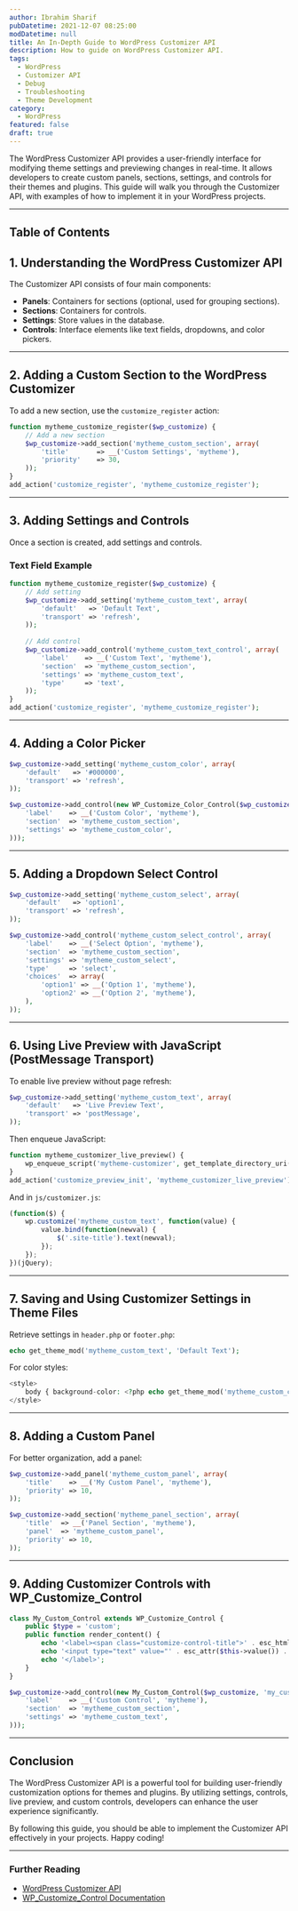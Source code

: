 ```yaml
---
author: Ibrahim Sharif
pubDatetime: 2021-12-07 08:25:00
modDatetime: null
title: An In-Depth Guide to WordPress Customizer API
description: How to guide on WordPress Customizer API.
tags:
  - WordPress
  - Customizer API
  - Debug
  - Troubleshooting
  - Theme Development
category:
  - WordPress
featured: false
draft: true
---
```



The WordPress Customizer API provides a user-friendly interface for modifying theme settings and previewing changes in real-time. It allows developers to create custom panels, sections, settings, and controls for their themes and plugins. This guide will walk you through the Customizer API, with examples of how to implement it in your WordPress projects.

---

## Table of Contents

## **1. Understanding the WordPress Customizer API**

The Customizer API consists of four main components:
- **Panels**: Containers for sections (optional, used for grouping sections).
- **Sections**: Containers for controls.
- **Settings**: Store values in the database.
- **Controls**: Interface elements like text fields, dropdowns, and color pickers.

---

## **2. Adding a Custom Section to the WordPress Customizer**

To add a new section, use the `customize_register` action:

```php
function mytheme_customize_register($wp_customize) {
    // Add a new section
    $wp_customize->add_section('mytheme_custom_section', array(
        'title'       => __('Custom Settings', 'mytheme'),
        'priority'    => 30,
    ));
}
add_action('customize_register', 'mytheme_customize_register');
```

---

## **3. Adding Settings and Controls**

Once a section is created, add settings and controls.

### **Text Field Example**
```php
function mytheme_customize_register($wp_customize) {
    // Add setting
    $wp_customize->add_setting('mytheme_custom_text', array(
        'default'   => 'Default Text',
        'transport' => 'refresh',
    ));
    
    // Add control
    $wp_customize->add_control('mytheme_custom_text_control', array(
        'label'    => __('Custom Text', 'mytheme'),
        'section'  => 'mytheme_custom_section',
        'settings' => 'mytheme_custom_text',
        'type'     => 'text',
    ));
}
add_action('customize_register', 'mytheme_customize_register');
```

---

## **4. Adding a Color Picker**

```php
$wp_customize->add_setting('mytheme_custom_color', array(
    'default'   => '#000000',
    'transport' => 'refresh',
));

$wp_customize->add_control(new WP_Customize_Color_Control($wp_customize, 'mytheme_custom_color_control', array(
    'label'    => __('Custom Color', 'mytheme'),
    'section'  => 'mytheme_custom_section',
    'settings' => 'mytheme_custom_color',
)));
```

---

## **5. Adding a Dropdown Select Control**

```php
$wp_customize->add_setting('mytheme_custom_select', array(
    'default'   => 'option1',
    'transport' => 'refresh',
));

$wp_customize->add_control('mytheme_custom_select_control', array(
    'label'    => __('Select Option', 'mytheme'),
    'section'  => 'mytheme_custom_section',
    'settings' => 'mytheme_custom_select',
    'type'     => 'select',
    'choices'  => array(
        'option1' => __('Option 1', 'mytheme'),
        'option2' => __('Option 2', 'mytheme'),
    ),
));
```

---

## **6. Using Live Preview with JavaScript (PostMessage Transport)**

To enable live preview without page refresh:

```php
$wp_customize->add_setting('mytheme_custom_text', array(
    'default'   => 'Live Preview Text',
    'transport' => 'postMessage',
));
```

Then enqueue JavaScript:
```php
function mytheme_customizer_live_preview() {
    wp_enqueue_script('mytheme-customizer', get_template_directory_uri() . '/js/customizer.js', array('customize-preview'), null, true);
}
add_action('customize_preview_init', 'mytheme_customizer_live_preview');
```

And in `js/customizer.js`:
```javascript
(function($) {
    wp.customize('mytheme_custom_text', function(value) {
        value.bind(function(newval) {
            $('.site-title').text(newval);
        });
    });
})(jQuery);
```

---

## **7. Saving and Using Customizer Settings in Theme Files**

Retrieve settings in `header.php` or `footer.php`:

```php
echo get_theme_mod('mytheme_custom_text', 'Default Text');
```

For color styles:
```php
<style>
    body { background-color: <?php echo get_theme_mod('mytheme_custom_color', '#ffffff'); ?>; }
</style>
```

---

## **8. Adding a Custom Panel**

For better organization, add a panel:

```php
$wp_customize->add_panel('mytheme_custom_panel', array(
    'title'    => __('My Custom Panel', 'mytheme'),
    'priority' => 10,
));

$wp_customize->add_section('mytheme_panel_section', array(
    'title'  => __('Panel Section', 'mytheme'),
    'panel'  => 'mytheme_custom_panel',
    'priority' => 10,
));
```

---

## **9. Adding Customizer Controls with WP_Customize_Control**

```php
class My_Custom_Control extends WP_Customize_Control {
    public $type = 'custom';
    public function render_content() {
        echo '<label><span class="customize-control-title">' . esc_html($this->label) . '</span>';
        echo '<input type="text" value="' . esc_attr($this->value()) . '" ' . $this->link() . ' />';
        echo '</label>';
    }
}

$wp_customize->add_control(new My_Custom_Control($wp_customize, 'my_custom_control', array(
    'label'    => __('Custom Control', 'mytheme'),
    'section'  => 'mytheme_custom_section',
    'settings' => 'mytheme_custom_text',
)));
```

---

## **Conclusion**

The WordPress Customizer API is a powerful tool for building user-friendly customization options for themes and plugins. By utilizing settings, controls, live preview, and custom controls, developers can enhance the user experience significantly.

By following this guide, you should be able to implement the Customizer API effectively in your projects. Happy coding!

---

### **Further Reading**
- [WordPress Customizer API](https://developer.wordpress.org/themes/customize-api/)
- [WP_Customize_Control Documentation](https://developer.wordpress.org/reference/classes/wp_customize_control/)


